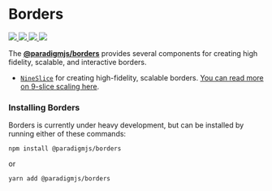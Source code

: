 
<Meta title="Docs/Intro" />

# Borders

<div
	style={{
		maxWidth: "600px",
		display: "flex",
		gap: "0px 5px"
	}}
>
	<a href="https://npm.im/@paradigmjs/borders">
		<img src="https://img.shields.io/npm/v/@paradigmjs/borders.svg" />
	</a>
	<a href="https://npm.im/@paradigmjs/borders">
		<img src="https://badgen.net/npm/dw/@paradigmjs/borders" />
	</a>
	<a href="https://github.com/lunaris-studios/paradigm/blob/master/packages/borders/LICENSE.md">
		<img src="https://badgen.now.sh/badge/license/mit" />
	</a>
	<a href="https://bundlephobia.com/result?p=@paradigmjs/borders">
		<img src="https://badgen.net/bundlephobia/minzip/@paradigmjs/borders" />
	</a>
</div>

The [**@paradigmjs/borders**](https://www.npmjs.com/package/@paradigmjs/borders) provides several components for creating high fidelity, scalable, and interactive borders.

- [`NineSlice`](/?path=/story/borders-nineslice--basic) for creating high-fidelity, scalable borders. [You can read more on 9-slice scaling here](https://en.wikipedia.org/wiki/9-slice_scaling).

### Installing Borders

Borders is currently under heavy development, but can be installed by running either of these commands:

```
npm install @paradigmjs/borders
```
or
```
yarn add @paradigmjs/borders
```
